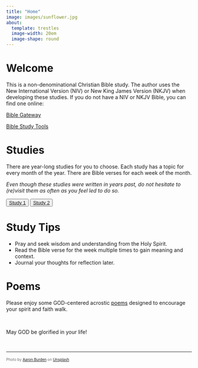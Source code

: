 ```yaml
---
title: "Home"
image: images/sunflower.jpg
about:
  template: trestles
  image-width: 20em
  image-shape: round
---
```


# Welcome

This is a non-denominational Christian Bible study. The author uses the New International Version (NIV) or New King James Version (NKJV) when developing these studies. If you do not have a NIV or NKJV Bible, you can find one online:

[Bible Gateway](https://www.biblegateway.com/versions/) 

[Bible Study Tools](https://www.biblestudytools.com/bible-versions/)


# Studies

There are year-long studies for you to choose. Each study has a topic for every month of the year. There are Bible verses for each week of the month. 

*Even though these studies were written in years past, do not hesitate to (re)visit them as often as you feel led to do so.*

<button type="button" class="btn btn-default"><a href="study-1.qmd">Study 1</a></button>

<button type="button" class="btn btn-default"><a href="study-2.qmd">Study 2</a></button>

# Study Tips 

- Pray and seek wisdom and understanding from the  Holy Spirit.
- Read the Bible verse for the week  multiple times to gain meaning and context.
- Journal your thoughts for reflection later.

# Poems

Please enjoy some GOD-centered acrostic [poems](poems.qmd) designed to encourage your spirit and faith walk.

<br>

May GOD be glorified in your life!

<br>

<hr>

<p style="text-align: left; color: #717171; font-size: 10px">
Photo by <a href="https://unsplash.com/@aaronburden?utm_content=creditCopyText&utm_medium=referral&utm_source=unsplash">Aaron Burden</a> on <a href="https://unsplash.com/photos/close-up-photography-of-yellow-sunflower-zpK28VGxkJw?utm_content=creditCopyText&utm_medium=referral&utm_source=unsplash">Unsplash</a>
<p>
